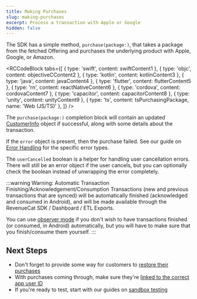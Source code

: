 ```yaml
---
title: Making Purchases
slug: making-purchases
excerpt: Process a transaction with Apple or Google
hidden: false
---
```

The SDK has a simple method, `purchase(package:)`, that takes a package from the fetched Offering and purchases the underlying product with Apple, Google, or Amazon. 



<RCCodeBlock tabs={[
    { type: 'swift', content: swiftContent1 },
    { type: 'objc', content: objectiveCContent2 },
    { type: 'kotlin', content: kotlinContent3 },
    { type: 'java', content: javaContent4 },
    { type: 'flutter', content: flutterContent5 },
    { type: 'rn', content: reactNativeContent6 },
    { type: 'cordova', content: cordovaContent7 },
    { type: 'capacitor', content: capacitorContent8 },
    { type: 'unity', content: unityContent9 },
    { type: 'ts', content: tsPurchasingPackage, name: 'Web (JS/TS)' },
]} />

The `purchase(package:)` completion block will contain an updated [CustomerInfo](/customers/customer-info) object if successful, along with some details about the transaction.

If the `error` object is present, then the purchase failed. See our guide on [Error Handling](/test-and-launch/errors) for the specific error types.

The `userCancelled` boolean is a helper for handling user cancellation errors. There will still be an error object if the user cancels, but you can optionally check the boolean instead of unwrapping the error completely. 

:::warning Warning: Automatic Transaction Finishing/Acknowledgement/Consumption
Transactions (new and previous transactions that are synced) will be automatically finished (acknowledged and consumed in Android), and will be made available through the RevenueCat SDK / Dashboard / ETL Exports. 

You can use [observer mode](/migrating-to-revenuecat/observer-mode) if you don't wish to have transactions finished (or consumed, in Android) automatically, but you will have to make sure that you finish/consume them yourself.
:::

## Next Steps

* Don't forget to provide some way for customers to [restore their purchases](/getting-started/restoring-purchases)
* With purchases coming through, make sure they're [linked to the correct app user ID](/customers/user-ids)
* If you're ready to test, start with our guides on [sandbox testing](/test-and-launch/sandbox)